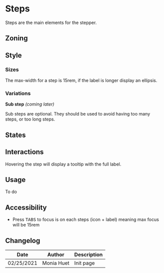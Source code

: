 
<Meta title="Components/Stepper/Steps" />

<FigmaLink href="https://www.figma.com/file/WUVKJmcDHfR7K1q1lYhaHk/?node-id=1%3A4" />


# Steps

Steps are the main elements for the stepper. 

## Zoning

<FigmaImage
	src="https://www.figma.com/file/qc8oUSyVJM67gSsbTShftt/%F0%9F%93%90-Zoning?node-id=345%3A167"
	alt="zoning image for the steps"
/>

## Style

### Sizes

The max-width for a step is 15rem, if the label is longer display an ellipsis.

### Variations

<FigmaImage
	src="https://www.figma.com/file/WUVKJmcDHfR7K1q1lYhaHk/Stepper?node-id=1%3A424"
	alt="variations image for steps"
/>

**Sub step** _(coming later)_

Sub steps are optional. They should be used to avoid having too many steps, or too long steps.


## States

<FigmaImage
	src="https://www.figma.com/file/WUVKJmcDHfR7K1q1lYhaHk/Stepper?node-id=1%3A743"
	alt="states image for the steps"
/>


## Interactions

Hovering the step will display a tooltip with the full label.

<FigmaImage
	src="https://www.figma.com/file/WUVKJmcDHfR7K1q1lYhaHk/Stepper?node-id=1%3A462"
	alt="hovering on"
/>

## Usage

To do

## Accessibility

- Press <kbd>TABS</kbd> to focus is on each steps (icon + label) meaning max focus will be 15rem

## Changelog

| Date       | Author     | Description |
| ---------- | ---------- | ----------- |
| 02/25/2021 | Monia Huet | Init page   |
